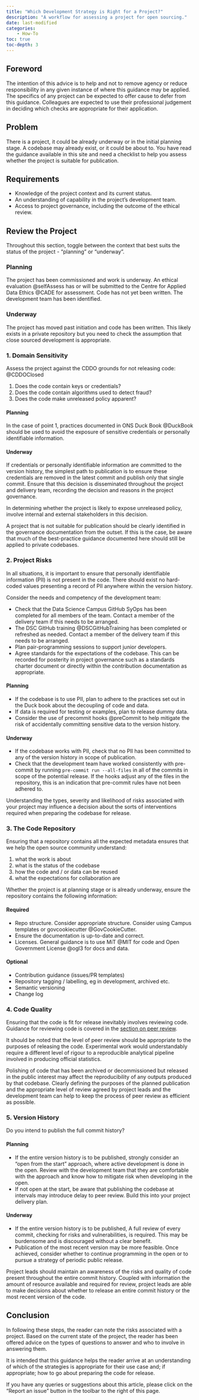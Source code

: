 ```yaml
---
title: "Which Development Strategy is Right for a Project?"
description: "A workflow for assessing a project for open sourcing."
date: last-modified
categories:        
    - How-To
toc: true
toc-depth: 3
---
```


## Foreword

The intention of this advice is to help and not to remove agency or reduce
responsibility in any given instance of where this guidance may be applied. The
specifics of any project can be expected to offer cause to defer from this
guidance. Colleagues are expected to use their professional judgement in
deciding which checks are appropriate for their application.

## Problem

There is a project, it could be already underway or in the initial planning
stage. A codebase may already exist, or it could be about to. You have read the
guidance available in this site and need a checklist to help you assess whether
the project is suitable for publication.

## Requirements

* Knowledge of the project context and its current status.
* An understanding of capability in the project's development team.
* Access to project governance, including the outcome of the ethical review.

## Review the Project

Throughout this section, toggle between the context that best suits the status
of the project - "planning" or "underway".

::: panel-tabset
### Planning

The project has been commissioned and work is underway. An ethical evaluation
@selfAssess has or will be submitted to the Centre for Applied Data Ethics @CADE
for assessment. Code has not yet been written. The development team has been
identified.

### Underway

The project has moved past initiation and code has been written. This likely
exists in a private repository but you need to check the assumption that close
sourced development is appropriate.

:::

### 1. Domain Sensitivity

Assess the project against the CDDO grounds for not releasing code:
@CDDOClosed

1. Does the code contain keys or credentials?
2. Does the code contain algorithms used to detect fraud?
3. Does the code make unreleased policy apparent?

::: panel-tabset
#### Planning

In the case of point 1, practices documented in ONS Duck Book @DuckBook should
be used to avoid the exposure of sensitive credentials or personally
identifiable information.

#### Underway

If credentials or personally identifiable information are committed to the
version history, the simplest path to publication is to ensure these credentials
are removed in the latest commit and publish only that single commit.
Ensure that this decision is disseminated throughout the project and delivery
team, recording the decision and reasons in the project governance.  

:::

In determining whether the project is likely to expose unreleased policy,
involve internal and external stakeholders in this decision. 

A project that is not suitable for publication should be clearly identified in
the governance documentation from the outset. If this is the case, be aware
that much of the best-practice guidance documented here should still be applied
to private codebases.

### 2. Project Risks

:::panel-tabset

In all situations, it is important to ensure that personally identifiable
information (PII) is not present in the code. There should exist no hard-coded
values presenting a record of PII anywhere within the version history.

Consider the needs and competency of the development team:

* Check that the Data Science Campus GitHub SyOps has been completed for all
members of the team. Contact a member of the delivery team if this needs to be
arranged.
* The DSC GitHub training @DSCGitHubTraining has been completed or refreshed as
needed. Contact a member of the delivery team if this needs to be arranged.
* Plan pair-programming sessions to support junior developers.
* Agree standards for the expectations of the codebase. This can be recorded
for posterity in project governance such as a standards charter document or
directly within the contribution documentation as appropriate.

#### Planning
* If the codebase is to use PII, plan to adhere to the practices set out in
the Duck book about the decoupling of code and data.
* If data is required for testing or examples, plan to release dummy data.
* Consider the use of precommit hooks @preCommit to help mitigate the risk of
accidentally committing sensitive data to the version history.

#### Underway

* If the codebase works with PII, check that no PII has been committed to any of
the version history in scope of publication. 
* Check that the development team have worked consistently with pre-commit by
running `pre-commit run --all-files` in all of the commits in scope of the
potential release. If the hooks adjust any of the files in the repository, this
is an indication that pre-commit rules have not been adhered to.

:::

Understanding the types, severity and likelihood of risks associated with your
project may influence a decision about the sorts of interventions required when
preparing the codebase for release.


### 3. The Code Repository

Ensuring that a repository contains all the expected metadata ensures that we
help the open source community understand:

1. what the work is about
2. what is the status of the codebase
3. how the code and / or data can be reused
4. what the expectations for collaboration are

Whether the project is at planning stage or is already underway, ensure the
repository contains the following information:


#### Required

* Repo structure. Consider appropriate structure. Consider using Campus
templates or govcookiecutter @GovCookieCutter.
* Ensure the documentation is up-to-date and correct.
* Licenses. General guidance is to use MiT @MIT for code and Open Government
License @ogl3 for docs and data.

#### Optional

* Contribution guidance (issues/PR templates)
* Repository tagging / labelling, eg in development, archived etc. 
* Semantic versioning
* Change log

### 4. Code Quality

Ensuring that the code is fit for release inevitably involves reviewing code.
Guidance for reviewing code is covered in the
[section on peer review](/./further-information/peer-review.qmd).

It should be noted that the level of peer review should be appropriate to the
purposes of releasing the code. Experimental work would understandably require
a different level of rigour to a reproducible analytical pipeline involved in
producing official statistics.

Polishing of code that has been archived or decommissioned but released in the
public interest may affect the reproducibility of any outputs produced by that
codebase. Clearly defining the purposes of the planned publication and the
appropriate level of review agreed by project leads and the development team can
help to keep the process of peer review as efficient as possible.

### 5. Version History

Do you intend to publish the full commit history? 

::: panel-tabset
#### Planning

* If the entire version history is to be published, strongly consider an
"open from the start" approach, where active development is done
in the open. Review with the development team that they are comfortable with
the approach and know how to mitigate risk when developing in the open.
* If not open at the start, be aware that publishing the codebase at intervals
may introduce delay to peer review. Build this into your project delivery plan. 

#### Underway

* If the entire version history is to be published, A full review of every
commit, checking for risks and vulnerabilities, is required. This may be
burdensome and is discouraged without a clear benefit.
* Publication of the most recent version may be more feasible. Once
achieved, consider whether to continue programming in the open or to pursue a
strategy of periodic public release.
:::

Project leads should maintain an awareness of the risks and quality of code
present throughout the entire commit history. Coupled with information the
amount of resource available and required for review, project leads are able to
make decisions about whether to release an entire commit history or the most
recent version of the code.

## Conclusion

In following these steps, the reader can note the risks associated with a
project. Based on the current state of the project, the reader has been offered
advice on the types of questions to answer and who to involve in answering them.

It is intended that this guidance helps the reader arrive at an understanding
of which of the strategies is appropriate for their use case and; if
appropriate; how to go about preparing the code for release.

If you have any queries or suggestions about this article, please click on the
"Report an issue" button in the toolbar to the right of this page.

